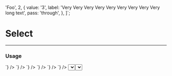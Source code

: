 
  'Foo',
  2,
  {
    value: '3',
    label: 'Very Very Very Very Very Very Very Very Very long text',
    pass: 'through',
  },
]`;

# Select

---

### Usage

<LiveCode>
  <LiveCode.Content
    title="Basic"
    code={`
      <Select id="id" label="Select an option" options={${optionsString}} />
    `}
  />
  <LiveCode.Content
    title="Disabled"
    code={`
      <Select id="id" label="Select an option" disabled options={${optionsString}} />
    `}
  />
  <LiveCode.Content
    title="Placeholder"
    code={`
      <Select
        id="id"
        label="Select an option"
        options={${optionsString}}
        placeholder="Placeholder"
        placeholderValue="placeholder"
        value="placeholder"
      />
    `}
  />
  <LiveCode.Content
    title="With Error"
    code={`
      <Select id="id" label="Select an option" options={${optionsString}} error="You forgot to select" />
    `}
  />
  <LiveCode.Content
    title="With Help Text and Error"
    code={`
      <Select
        id="id"
        label="Select an option"
        options={${optionsString}}
        helpText="Remember to select something"
        error="You forgot to select"
      />
    `}
  />
  <LiveCode.Content
    title="With Required and Error in Label"
    code={`
      <Select
        id="id"
        label="Select an option"
        errorInLabel
        options={${optionsString}}
        required
        error="You forgot to select"
      />
    `}
  />
  <LiveCode.Content
    title="System Props"
    code={`
      <>
        <Select id="id" label="Select an option" options={${optionsString}} my={['200', '400', '600', '800']} />
        <Select id="id" label="Select an option" options={${optionsString}} mx={['200', '400', '600', '800']} />
      </>
    `}
  />
</LiveCode>

---

### Select System Props

<SystemPropsTags propsList={['margin']} />

---

### Select API

<Prop
  name="id"
  type="string"
> 
  The ID for the form input
</Prop>

<Prop
  name="options"
  type="array"
  required
> 
  Array of options with &#123; value, label &#125;, Strings, or Numbers
</Prop>

<Prop
  name="disabled"
  type="bool"
> 
  Whether the input is disabled or not
</Prop>

<Prop
  name="required"
  type="bool"
> 
  Whether the input is required or not
</Prop>

<Prop
  name="label"
  type="string"
> 
  Label for the input
</Prop>

<Prop
  name="helpText"
  type="node"
> 
  Addition text to help the user that renders below the input
</Prop>

<Prop
  name="error"
  type="string"
> 
  Renders an error message below the input
</Prop>

<Prop
  name="errorInLabel"
  type="bool"
> 
  Optionally renders the error message to the right of the input's label
</Prop>

<Prop
  name="onChange"
  type="function"
  defaultValue="(e) => void"
> 
  Callback when input value state changes
</Prop>

<Prop
  name="onFocus"
  type="function"
  defaultValue="(e) => void"
> 
  Callback when input becomes focused
</Prop>

<Prop
  name="onBlur"
  type="function"
  defaultValue="(e) => void"
> 
  Callback when input loses focus
</Prop>
